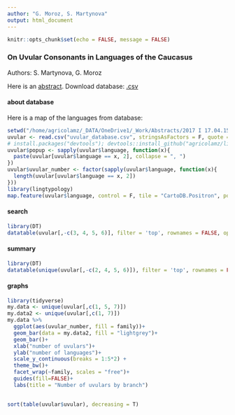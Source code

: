 ```yaml
---
author: "G. Moroz, S. Martynova"
output: html_document
---
```


```r
knitr::opts_chunk$set(echo = FALSE, message = FALSE)
```

###  On Uvular Consonants in Languages of the Caucasus {.tabset .tabset-fade .tabset-pills}
Authors: S. Martynova, G. Moroz

Here is an [abstract](https://www.overleaf.com/7958421gcxnsztnxdqn). Download database: [.csv](https://raw.githubusercontent.com/agricolamz/uvular_database/master/uvular_database.csv)

#### about database
Here is a map of the languages from database:
```r
setwd("/home/agricolamz/_DATA/OneDrive1/_Work/Abstracts/2017 I 17.04.15-19 Uvulars Paris")
uvular <- read.csv("uvular_database.csv", stringsAsFactors = F, quote = "\"")
# install.packages("devtools"); devtools::install_github("agricolamz/lingtypology", dependencies = TRUE)
uvular$popup <- sapply(uvular$language, function(x){
  paste(uvular[uvular$language == x, 2], collapse = ", ")
})
uvular$uvular_number <- factor(sapply(uvular$language, function(x){
  length(uvular[uvular$language == x, 2])
}))
library(lingtypology)
map.feature(uvular$language, control = F, tile = "CartoDB.Positron", popup = uvular$popup)
```

#### search
```r
library(DT)
datatable(uvular[,-c(3, 4, 5, 6)], filter = 'top', rownames = FALSE, options = list(pageLength = 30, dom = 'tip'), escape = FALSE)
```

#### summary
```r
library(DT)
datatable(unique(uvular[,-c(2, 4, 5, 6)]), filter = 'top', rownames = FALSE, options = list(pageLength = 30, dom = 'tip'), escape = FALSE)
```

#### graphs
```r
library(tidyverse)
my.data <- unique(uvular[,c(1, 5, 7)])
my.data2 <- unique(uvular[,c(1, 7)])
my.data %>%
  ggplot(aes(uvular_number, fill = family))+
  geom_bar(data = my.data2, fill = "lightgrey")+
  geom_bar()+
  xlab("number of uvulars")+
  ylab("number of languages")+
  scale_y_continuous(breaks = 1:5*2) +
  theme_bw()+
  facet_wrap(~family, scales = "free")+
  guides(fill=FALSE)+
  labs(title = "Number of uvulars by branch")
  
```
```r
sort(table(uvular$uvular), decreasing = T)
```


